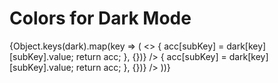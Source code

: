 
<Meta title="Colour System / Colors Dark" />

# Colors for Dark Mode

<ColorPalette>
  {Object.keys(dark).map(key => (
    <>
      <ColorItem
        title={`${key}`}
        subtitle={`dark.${key}`}
        colors={Object.keys(dark[key])
          .slice(0, 6)
          .reduce((acc, subKey) => {
            acc[subKey] = dark[key][subKey].value;
            return acc;
          }, {})}
      />
      <ColorItem
        title={`${key}`}
        subtitle={`dark.${key}`}
        colors={Object.keys(dark[key])
          .slice(6, 12)
          .reduce((acc, subKey) => {
            acc[subKey] = dark[key][subKey].value;
            return acc;
          }, {})}
      />
    </>
  ))}
</ColorPalette>
